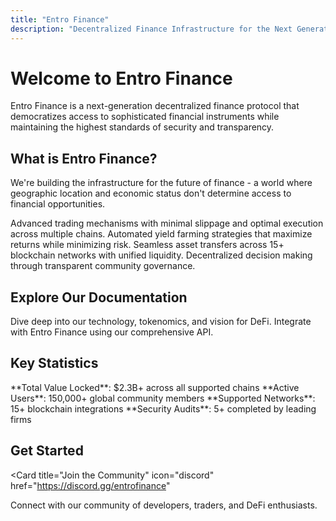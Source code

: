 ```yaml
---
title: "Entro Finance"
description: "Decentralized Finance Infrastructure for the Next Generation"
---
```


# Welcome to Entro Finance

Entro Finance is a next-generation decentralized finance protocol that democratizes access to sophisticated financial instruments while maintaining the highest standards of security and transparency.

## What is Entro Finance?

We're building the infrastructure for the future of finance - a world where geographic location and economic status don't determine access to financial opportunities.

<CardGroup cols={2}>
  <Card
    title="Decentralized Trading"
    icon="chart-line"
    href="/whitepaper/architecture"
  >
    Advanced trading mechanisms with minimal slippage and optimal execution across multiple chains.
  </Card>
  <Card
    title="Yield Optimization"
    icon="coins"
    href="/whitepaper/tokenomics"
  >
    Automated yield farming strategies that maximize returns while minimizing risk.
  </Card>
  <Card
    title="Cross-Chain Support"
    icon="link"
    href="/whitepaper/scalability"
  >
    Seamless asset transfers across 15+ blockchain networks with unified liquidity.
  </Card>
  <Card
    title="Community Governance"
    icon="users"
    href="/whitepaper/governance"
  >
    Decentralized decision making through transparent community governance.
  </Card>
</CardGroup>

## Explore Our Documentation

<CardGroup cols={2}>
  <Card
    title="Read the Whitepaper"
    icon="book-open"
    href="/whitepaper/introduction"
  >
    Dive deep into our technology, tokenomics, and vision for DeFi.
  </Card>
  <Card
    title="Developer API"
    icon="code"
    href="/api-reference/introduction"
  >
    Integrate with Entro Finance using our comprehensive API.
  </Card>
</CardGroup>

## Key Statistics

<Info>
  **Total Value Locked**: $2.3B+ across all supported chains  
  **Active Users**: 150,000+ global community members  
  **Supported Networks**: 15+ blockchain integrations  
  **Security Audits**: 5+ completed by leading firms
</Info>

## Get Started

<Card
  title="Join the Community"
  icon="discord"
  href="https://discord.gg/entrofinance"
>
  Connect with our community of developers, traders, and DeFi enthusiasts.
</Card>
